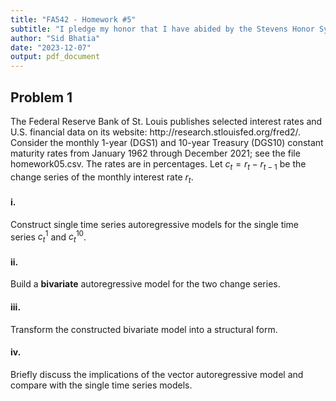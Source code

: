 ```yaml
---
title: "FA542 - Homework #5"
subtitle: "I pledge my honor that I have abided by the Stevens Honor System."
author: "Sid Bhatia"
date: "2023-12-07"
output: pdf_document
---
```


## Problem 1

The Federal Reserve Bank of St. Louis publishes selected interest rates and U.S. financial data on its website: http://research.stlouisfed.org/fred2/. Consider the monthly 1-year (DGS1) and 10-year Treasury (DGS10) constant maturity rates from January 1962 through December 2021; see the file homework05.csv. The rates are in percentages. Let $c_t = r_t - r_{t-1}$ be the change series of the monthly interest rate $r_t$.

#### i. 

Construct single time series autoregressive models for the single time series $c_t^1$ and $c_t^10$.

#### ii.

Build a **bivariate** autoregressive model for the two change series.

#### iii.

Transform the constructed bivariate model into a structural form.

#### iv.

Briefly discuss the implications of the vector autoregressive model and compare with the single time series models.